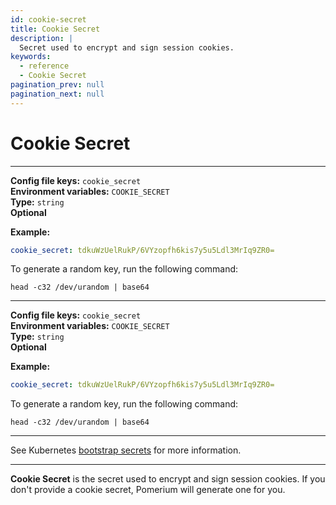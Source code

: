 ```yaml
---
id: cookie-secret
title: Cookie Secret
description: |
  Secret used to encrypt and sign session cookies.
keywords:
  - reference
  - Cookie Secret
pagination_prev: null
pagination_next: null
---
```



# Cookie Secret

<Tabs>
<TabItem value="Core" label="Core">

---

**Config file keys:** `cookie_secret` <br/>
**Environment variables:** `COOKIE_SECRET` <br/>
**Type:** `string` <br/>
**Optional**


**Example:**
```yaml
cookie_secret: tdkuWzUelRukP/6VYzopfh6kis7y5u5Ldl3MrIq9ZR0=
```

To generate a random key, run the following command:

```shell
head -c32 /dev/urandom | base64
```

</TabItem>
<TabItem value="Enterprise" label="Enterprise">

---

**Config file keys:** `cookie_secret` <br/>
**Environment variables:** `COOKIE_SECRET` <br/>
**Type:** `string` <br/>
**Optional**

**Example:**
```yaml
cookie_secret: tdkuWzUelRukP/6VYzopfh6kis7y5u5Ldl3MrIq9ZR0=
```

To generate a random key, run the following command:

```shell
head -c32 /dev/urandom | base64
```


</TabItem>
<TabItem value="Kubernetes" label="Kubernetes">

---

See Kubernetes [bootstrap secrets](/docs/deploying/k8s/configure#bootstrap-secrets) for more information.

</TabItem>
</Tabs>

---

**Cookie Secret** is the secret used to encrypt and sign session cookies. If you don't provide a cookie secret, Pomerium will generate one for you. 
